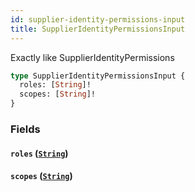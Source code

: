 ```yaml
---
id: supplier-identity-permissions-input
title: SupplierIdentityPermissionsInput
---
```



Exactly like SupplierIdentityPermissions


```graphql
type SupplierIdentityPermissionsInput {
  roles: [String]!
  scopes: [String]!
}
```


### Fields

#### `roles` ([`String`](/developers/supplier-apis/supply-api/graphql/reference/scalars/string))




#### `scopes` ([`String`](/developers/supplier-apis/supply-api/graphql/reference/scalars/string))






